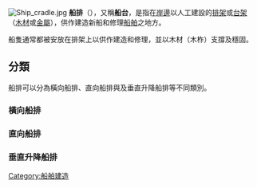 {{unreferenced|time=2016-05-18T04:17:39+00:00}}
[[File:Ship_cradle.jpg|right]]
'''船排'''（{{lang-en|Ship cradle}}），又稱'''船台'''，是指在[[岸邊|岸邊]]以人工建設的[[排架|排架]]或[[台架|台架]]（[[木材|木材]]或[[金屬|金屬]]），供作建造新船和修理[[船舶|船舶]]之地方。

船隻通常都被安放在排架上以供作建造和修理，並以木材（木柞）支撐及穩固。

==分類==
船排可以分為橫向船排、直向船排與及垂直升降船排等不同類別。

===橫向船排===

===直向船排===

===垂直升降船排===

{{Commonscat|Ship cradles}}

[[Category:船舶建造|Category:船舶建造]]